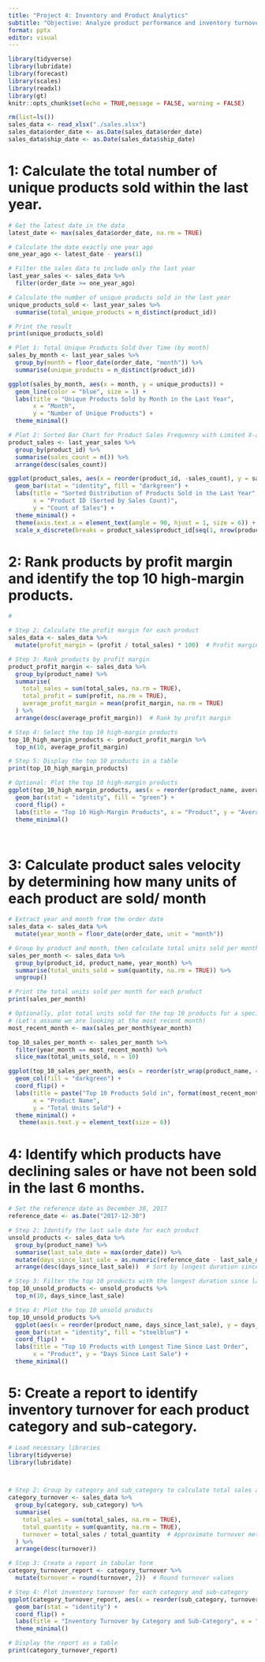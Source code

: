 ---
title: "Project 4: Inventory and Product Analytics"
subtitle: "Objective: Analyze product performance and inventory turnover to inform stock management"
format: pptx
editor: visual
---

```{r setup}
library(tidyverse)
library(lubridate)
library(forecast)
library(scales)
library(readxl)
library(gt)
knitr::opts_chunk$set(echo = TRUE,message = FALSE, warning = FALSE)
```

```{r}
rm(list=ls())
sales_data <- read_xlsx("./sales.xlsx")
sales_data$order_date <- as.Date(sales_data$order_date)
sales_data$ship_date <- as.Date(sales_data$ship_date)

```

# 1:  Calculate the total number of unique products sold within the last year.

```{r}
# Get the latest date in the data
latest_date <- max(sales_data$order_date, na.rm = TRUE)

# Calculate the date exactly one year ago
one_year_ago <- latest_date - years(1)

# Filter the sales data to include only the last year
last_year_sales <- sales_data %>%
  filter(order_date >= one_year_ago)

# Calculate the number of unique products sold in the last year
unique_products_sold <- last_year_sales %>%
  summarise(total_unique_products = n_distinct(product_id))

# Print the result
print(unique_products_sold)

# Plot 1: Total Unique Products Sold Over Time (by month)
sales_by_month <- last_year_sales %>%
  group_by(month = floor_date(order_date, "month")) %>%
  summarise(unique_products = n_distinct(product_id))

ggplot(sales_by_month, aes(x = month, y = unique_products)) +
  geom_line(color = "blue", size = 1) +
  labs(title = "Unique Products Sold by Month in the Last Year",
       x = "Month",
       y = "Number of Unique Products") +
  theme_minimal()


```
```{r}
# Plot 2: Sorted Bar Chart for Product Sales Frequency with Limited X-axis Labels
product_sales <- last_year_sales %>%
  group_by(product_id) %>%
  summarise(sales_count = n()) %>%
  arrange(desc(sales_count))

ggplot(product_sales, aes(x = reorder(product_id, -sales_count), y = sales_count)) +
  geom_bar(stat = "identity", fill = "darkgreen") +
  labs(title = "Sorted Distribution of Products Sold in the Last Year",
       x = "Product ID (Sorted by Sales Count)",
       y = "Count of Sales") +
  theme_minimal() +
  theme(axis.text.x = element_text(angle = 90, hjust = 1, size = 6)) +  # Decrease label size for readability
  scale_x_discrete(breaks = product_sales$product_id[seq(1, nrow(product_sales), by = 10)])  # Show every 10th label

```

# 2: Rank products by profit margin and identify the top 10 high-margin products.

```{r}

#

# Step 2: Calculate the profit margin for each product
sales_data <- sales_data %>%
  mutate(profit_margin = (profit / total_sales) * 100)  # Profit margin as a percentage

# Step 3: Rank products by profit margin
product_profit_margin <- sales_data %>%
  group_by(product_name) %>%
  summarise(
    total_sales = sum(total_sales, na.rm = TRUE),
    total_profit = sum(profit, na.rm = TRUE),
    average_profit_margin = mean(profit_margin, na.rm = TRUE)
  ) %>%
  arrange(desc(average_profit_margin))  # Rank by profit margin

# Step 4: Select the top 10 high-margin products
top_10_high_margin_products <- product_profit_margin %>%
  top_n(10, average_profit_margin)

# Step 5: Display the top 10 products in a table
print(top_10_high_margin_products)

# Optional: Plot the top 10 high-margin products
ggplot(top_10_high_margin_products, aes(x = reorder(product_name, average_profit_margin), y = average_profit_margin)) +
  geom_bar(stat = "identity", fill = "green") +
  coord_flip() +
  labs(title = "Top 10 High-Margin Products", x = "Product", y = "Average Profit Margin (%)") +
  theme_minimal()




```

# 3: Calculate product sales velocity by determining how many units of each product are sold/ month

```{r}


# Extract year and month from the order date
sales_data <- sales_data %>%
  mutate(year_month = floor_date(order_date, unit = "month"))

# Group by product and month, then calculate total units sold per month for each product
sales_per_month <- sales_data %>%
  group_by(product_id, product_name, year_month) %>%
  summarise(total_units_sold = sum(quantity, na.rm = TRUE)) %>%
  ungroup()

# Print the total units sold per month for each product
print(sales_per_month)

# Optionally, plot total units sold for the top 10 products for a specific month
# (Let's assume we are looking at the most recent month)
most_recent_month <- max(sales_per_month$year_month)

top_10_sales_per_month <- sales_per_month %>%
  filter(year_month == most_recent_month) %>%
  slice_max(total_units_sold, n = 10)

ggplot(top_10_sales_per_month, aes(x = reorder(str_wrap(product_name, 40), total_units_sold), y = total_units_sold)) +
  geom_col(fill = "darkgreen") +
  coord_flip() +
  labs(title = paste("Top 10 Products Sold in", format(most_recent_month, "%B %Y")),
       x = "Product Name",
       y = "Total Units Sold") +
  theme_minimal() +
   theme(axis.text.y = element_text(size = 6)) 


```

# 4: Identify which products have declining sales or have not been sold in the last 6 months.

```{r}
# Set the reference date as December 30, 2017
reference_date <- as.Date("2017-12-30")

# Step 2: Identify the last sale date for each product
unsold_products <- sales_data %>%
  group_by(product_name) %>%
  summarise(last_sale_date = max(order_date)) %>%
  mutate(days_since_last_sale = as.numeric(reference_date - last_sale_date)) %>%
  arrange(desc(days_since_last_sale))  # Sort by longest duration since last order

# Step 3: Filter the top 10 products with the longest duration since last order
top_10_unsold_products <- unsold_products %>%
  top_n(10, days_since_last_sale)

# Step 4: Plot the top 10 unsold products
top_10_unsold_products %>%
  ggplot(aes(x = reorder(product_name, days_since_last_sale), y = days_since_last_sale)) +
  geom_bar(stat = "identity", fill = "steelblue") +
  coord_flip() +
  labs(title = "Top 10 Products with Longest Time Since Last Order", 
       x = "Product", y = "Days Since Last Sale") +
  theme_minimal()
```


# 5:  Create a report to identify inventory turnover for each product category and sub-category.


```{r}
# Load necessary libraries
library(tidyverse)
library(lubridate)



# Step 2: Group by category and sub_category to calculate total sales and quantity
category_turnover <- sales_data %>%
  group_by(category, sub_category) %>%
  summarise(
    total_sales = sum(total_sales, na.rm = TRUE),
    total_quantity = sum(quantity, na.rm = TRUE),
    turnover = total_sales / total_quantity  # Approximate turnover metric
  ) %>%
  arrange(desc(turnover))

# Step 3: Create a report in tabular form
category_turnover_report <- category_turnover %>%
  mutate(turnover = round(turnover, 2))  # Round turnover values

# Step 4: Plot inventory turnover for each category and sub-category
ggplot(category_turnover_report, aes(x = reorder(sub_category, turnover), y = turnover, fill = category)) +
  geom_bar(stat = "identity") +
  coord_flip() +
  labs(title = "Inventory Turnover by Category and Sub-Category", x = "Sub-Category", y = "Turnover") +
  theme_minimal()

# Display the report as a table
print(category_turnover_report)

```